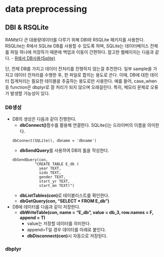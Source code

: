 # data preprocessing
## DBI & RSQLite
RAM보다 큰 대용량데이터를 다루기 위해 DBI와 RSQLite 패키지를 사용한다. RSQLite는 R에서 SQLite DB를 사용할 수 있도록 하며, SQLite는 데이터베이스 전체를 파일 하나에 저장하기 때문에 백업과 이동이 간편하다. 참고한 웹페이지는 다음과 같다.
- [R에서 DB사용(Sqlite)](https://unfinishedgod.netlify.app/2020/07/24/r%EC%97%90%EC%84%9C-db-%EC%82%AC%EC%9A%A9sqlite/)

단, 전체 DB를 가지고 데이터 전처리를 진행하지 않는걸 추천한다. 일부 sample을 가지고 데이터 전처리를 수행한 후, 한 파일로 합치는 용도로 쓴다. 이때, DB에 대한 데이터 집계처리는 필요한 테이블을 추출하는 용도로만 사용한다. 예를 들어, case_when 등 function은 dbplyr로 잘 처리가 되지 않으며 오래걸린다. 특히, 메모리 문제로 오류가 발생할 가능성이 있다.

### DB생성
- DB의 생성은 다음과 같이 진행한다.
    - **dbConnect()**함수를 활용해 연결한다. SQLite()는 드라이버의 이름을 의미한다.
```
dbConnect(SQLite(), dbname = 'dbname')
```
    - **dbSendQuery**를 사용하여 DB의 틀을 작성한다.
```
dbSendQuery(con,
            "CREATE TABLE E_db (
              year TEXT,
              sido TEXT,
              gender TEXT,
              start_yr TEXT,
              start_mn TEXT)")
```
    - **dbListTables(con)**로 테이블리스트를 확인한다.
    - **dbGetQuery(con, "SELECT * FROM E_db")**
- DB에 데이터를 다음과 같이 저장한다.
    - **dbWriteTable(con, name = "E_db", value = db_3, row.names = F, append = T)**
        - value는 저장할 데이터를 의미한다.
        - append=T일 경우 데이터를 아래로 붙인다.
        - **dbDisconnect(con)**시 자동으로 저장된다.
        
### dbplyr
























